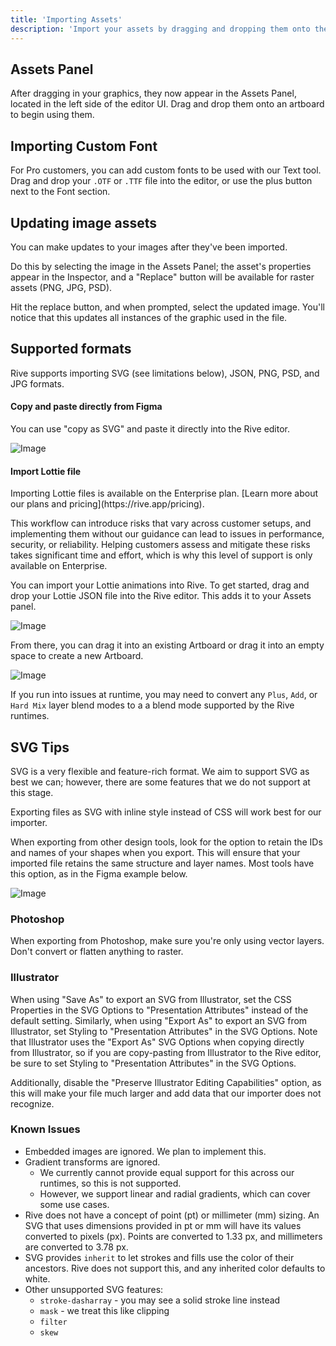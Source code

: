 ```yaml
---
title: 'Importing Assets'
description: 'Import your assets by dragging and dropping them onto the Rive Editor. You can import SVG, JSON, PNG, PSD, and JPG formats.'
---
```



<YouTube id="vH9UHmdVwx4" />

<YouTube id="hPbgPGJNE78" />

## Assets Panel

After dragging in your graphics, they now appear in the Assets Panel, located in the left side of the editor UI. Drag and drop them onto an artboard to begin using them.

## Importing Custom Font

For Pro customers, you can add custom fonts to be used with our Text tool. Drag and drop your `.OTF` or `.TTF` file into the editor, or use the plus button next to the Font section.

## Updating image assets

You can make updates to your images after they've been imported.

Do this by selecting the image in the Assets Panel; the asset's properties appear in the Inspector, and a "Replace" button will be available for raster assets (PNG, JPG, PSD).

Hit the replace button, and when prompted, select the updated image. You'll notice that this updates all instances of the graphic used in the file.

## Supported formats

Rive supports importing SVG (see limitations below), JSON, PNG, PSD, and JPG formats.

#### Copy and paste directly from Figma

You can use "copy as SVG" and paste it directly into the Rive editor.

![Image](https://ucarecdn.com/ec7e980c-ea0a-4147-96df-f29b7dc2be2c/)

#### Import Lottie file

<Note>
  Importing Lottie files is available on the Enterprise plan. [Learn more about our plans and pricing](https://rive.app/pricing).

  This workflow can introduce risks that vary across customer setups, and implementing them without our guidance can lead to issues in performance, security, or reliability. Helping customers assess and mitigate these risks takes significant time and effort, which is why this level of support is only available on Enterprise.
</Note>

You can import your Lottie animations into Rive. To get started, drag and drop your Lottie JSON file into the Rive editor. This adds it to your Assets panel.

![Image](/images/editor/fundamentals/12a13a71-d5d0-4ed2-a1b1-2fe49bbbb9df.webp)

From there, you can drag it into an existing Artboard or drag it into an empty space to create a new Artboard.

![Image](/images/editor/fundamentals/49c02a1d-18d9-4937-8ea1-bad52ba9ce4e.webp)

<Note>If you run into issues at runtime, you may need to convert any `Plus`, `Add`, or `Hard Mix` layer blend modes to a a blend mode supported by the Rive runtimes.</Note>

## SVG Tips

SVG is a very flexible and feature-rich format. We aim to support SVG as best we can; however, there are some features that we do not support at this stage.

Exporting files as SVG with inline style instead of CSS will work best for our importer.

When exporting from other design tools, look for the option to retain the IDs and names of your shapes when you export. This will ensure that your imported file retains the same structure and layer names. Most tools have this option, as in the Figma example below.

![Image](/images/editor/fundamentals/9a2b2c37-c330-4323-a4c6-9928fbac8d94.webp)

### Photoshop

When exporting from Photoshop, make sure you're only using vector layers. Don't convert or flatten anything to raster.

### Illustrator

When using "Save As" to export an SVG from Illustrator, set the CSS Properties in the SVG Options to "Presentation Attributes" instead of the default setting. Similarly, when using "Export As" to export an SVG from Illustrator, set Styling to "Presentation Attributes" in the SVG Options. Note that Illustrator uses the "Export As" SVG Options when copying directly from Illustrator, so if you are copy-pasting from Illustrator to the Rive editor, be sure to set Styling to "Presentation Attributes" in the SVG Options.

Additionally, disable the "Preserve Illustrator Editing Capabilities" option, as this will make your file much larger and add data that our importer does not recognize.

### Known Issues

- Embedded images are ignored. We plan to implement this.
- Gradient transforms are ignored.
  - We currently cannot provide equal support for this across our runtimes, so this is not supported.
  - However, we support linear and radial gradients, which can cover some use cases.
- Rive does not have a concept of point (pt) or millimeter (mm) sizing. An SVG that uses dimensions provided in pt or mm will have its values converted to pixels (px). Points are converted to 1.33 px, and millimeters are converted to 3.78 px.
- SVG provides `inherit` to let strokes and fills use the color of their ancestors. Rive does not support this, and any inherited color defaults to white.
- Other unsupported SVG features:
  - `stroke-dasharray` - you may see a solid stroke line instead
  - `mask` - we treat this like clipping
  - `filter`
  - `skew`